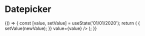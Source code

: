 

<Meta title="Datepicker" />

# Datepicker

<Preview>
	<Story name="Default">
		{() => {
			const [value, setValue] = useState('01/01/2020');
			return (
				<Datepicker
					label="Date"
					name="date"
					onChange={(newValue) => {
						setValue(newValue);
					}}
					value={value}
				/>
			);
		}}
	</Story>
</Preview>
